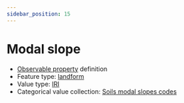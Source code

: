 ```yaml
---
sidebar_position: 15
---
```



# Modal slope

- [Observable property](/viewers/dawe-vocabs?uri=https://linked.data.gov.au/def/nrm/3f1ae206-0be8-4284-bce5-9f3a787a9baa) definition
- Feature type: [landform](http://linked.data.gov.au/def/tern-cv/2cf3ed29-440e-4a50-9bbc-5aab30df9fcd)
- Value type: [IRI](https://w3id.org/tern/ontologies/tern/IRI)
- Categorical value collection: [Soils modal slopes codes](/viewers/dawe-vocabs?uri=https://linked.data.gov.au/def/nrm/443bf3da-0f2b-42ad-b9a5-b9608159556a)

<Example
  protocolModule="plot-soil-description"
  observableProperty="https://linked.data.gov.au/def/nrm/3f1ae206-0be8-4284-bce5-9f3a787a9baa"
/>
